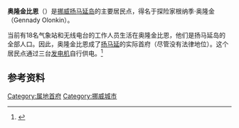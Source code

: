 {{Infobox settlement
| name                    = 奥隆金比恩
| native_name             = Olonkinbyen
| native_name_lang        = no
| settlement_type         = [[聚居地|聚居地]]
| image_skyline           = Jan mayen-station hg.jpg
| image_caption           = Olonkinbyen on the Jan Mayen
| pushpin_map             = #Europe
| pushpin_map_caption     = 奥隆金比恩在欧洲的位置
| latd = 70|latm = 55|lats = 19|latNS = N
| longd = 8|longm = 42|longs = 54|longEW = W
| coordinates_type        = region:SJ_type:city
| coordinates_display     = inline,title
| subdivision_type        = [[主权国家|主权国家]]
| subdivision_name        = {{NOR}}
| subdivision_type1       = [[非建制地区#挪威|非建制地区]]
| subdivision_name1       = [[扬马延|扬马延]]
| named_for               = 根纳季·奥隆金
| unit_pref               = Metric
| population_total        = 18
| timezone1               = [[欧洲中部时间|CET]]
| utc_offset1             = +1
| timezone1_DST           = [[欧洲中部夏令时间|CEST]]
| utc_offset1_DST         = +2
}}
'''奥隆金比恩'''（{{lang-no|Olonkinbyen}}）是[[挪威|挪威]][[扬马延岛|扬马延岛]]的主要居民点，得名于探险家根纳季·奥隆金（Gennady Olonkin）。

当前有18名气象站和无线电台的工作人员生活在奥隆金比恩，他们是扬马延岛的全部人口。因此，奥隆金比恩成了[[扬马延|扬马延]]的实际首府（尽管没有法律地位）。这个居民点通过三台[[发电机|发电机]]自行供电。<ref>{{Cite web |url=http://home.online.no/~vteigen/olonk.html |title=Images and Information on Olonkin City |access-date=2014-12-16 |archive-date=2006-05-22 |archive-url=https://web.archive.org/web/20060522210835/http://home.online.no/~vteigen/olonk.html |dead-url=yes }}</ref>

{{Weather box |location = 奥隆金比恩 | metric first=yes | single line = yes | source 1 = <ref>[http://worldclimateguide.co.uk/climateguides/janmayen/janmayen.php World Climate Guide]</ref>
|Jan high F = 23 | Jan low F = 14 | Jan precipitation inch = 3
|Feb high F = 23 | Feb low F = 12 | Feb precipitation inch = 2
|Mar high F = 23 |Mar low F = 12 |Mar precipitation inch = 3
|Apr high F = 27 |Apr low F = 16 |Apr precipitation inch = 2
|May high F = 32 |May low F = 23 |May precipitation inch = 2
|Jun high F = 37 |Jun low F = 28 |Jun precipitation inch = 2
|Jul high F = 41 |Jul low F = 32 |Jul precipitation inch = 2
|Aug high F = 41 |Aug low F = 34 |Aug precipitation inch = 3
|Sep high F = 37 |Sep low F = 30 |Sep precipitation inch = 3
|Oct high F = 34 |Oct low F = 25 |Oct precipitation inch = 4
|Nov high F = 28 |Nov low F = 19 |Nov precipitation inch = 3
|Dec high F = 25 |Dec low F = 16 |Dec precipitation inch = 3
}}

==参考资料==
<references />

[[Category:属地首府|Category:属地首府]]
[[Category:挪威城市|Category:挪威城市]]